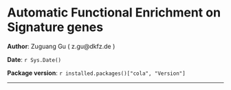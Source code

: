<!--
%\VignetteEngine{knitr}
%\VignetteIndexEntry{3. Automatic Functional Enrichment on Signature genes}
-->

Automatic Functional Enrichment on Signature genes
=============================================================

**Author**: Zuguang Gu ( z.gu@dkfz.de )

**Date**: `r Sys.Date()`

**Package version**: `r installed.packages()["cola", "Version"]`

-------------------------------------------------------------

